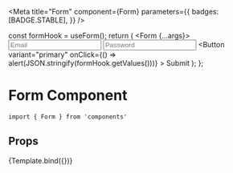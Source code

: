 
<Meta
  title="Form"
  component={Form}
  parameters={{
    badges: [BADGE.STABLE],
  }}
/>

  const formHook = useForm();
  return (
    <Form {...args}>
      <Input
        formInputName="email"
        label="Email"
        placeholder="Email"
        formHook={formHook}
      />
      <Input
        formInputName="password"
        label="Password"
        placeholder="Password"
        formHook={formHook}
      />
      <Button
        variant="primary"
        onClick={() => alert(JSON.stringify(formHook.getValues()))}
      >
        Submit
      </Button>
    </Form>
  );
};

# Form Component

```
import { Form } from 'components'
```

## Props

<ArgsTable of={Form} />

<Canvas>
  <Story
    name="Main"
    args={{
      isSubmitting: false,
      className: "storybook-example",
    }}
  >
    {Template.bind({})}
  </Story>
</Canvas>
